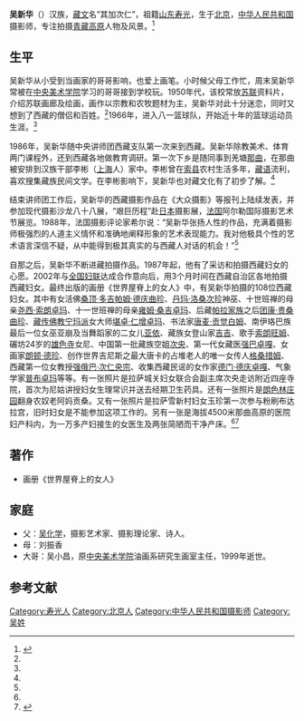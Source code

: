'''吴新华'''（{{bd|1950年|7月||}}）汉族，[[藏文|藏文]]名“其加次仁”，祖籍[[山东|山东]][[寿光|寿光]]，生于[[北京|北京]]，[[中华人民共和国|中华人民共和国]]摄影师，专注拍摄[[青藏高原|青藏高原]]人物及风景。<ref name=funv>{{Cite web |url=http://www.tibet.cn/2009jrb/gdfw/201005/t20100519_580849.htm |title=吴新华：西藏妇女的记录者，中国西藏网，2010-05-23 |accessdate=2015-04-17 |archive-date=2015-04-17 |archive-url=https://web.archive.org/web/20150417141939/http://www.tibet.cn/2009jrb/gdfw/201005/t20100519_580849.htm |dead-url=no }}</ref>

==生平==
吴新华从小受到当画家的哥哥影响，也爱上画笔。小时候父母工作忙，周末吴新华常被在[[中央美术学院|中央美术学院]]学习的哥哥接到学校玩。1950年代，该校常放[[苏联|苏联]]资料片，介绍苏联画廊及绘画，画作以宗教和农牧题材为主，吴新华对此十分迷恋，同时又想到了西藏的僧侣和百姓。<ref name=funv/>1966年，进入八一篮球队，开始近十年的篮球运动员生涯。<ref name=sgw/>

1986年，吴新华随中央讲师团西藏支队第一次来到西藏。吴新华除教美术、体育两门课程外，还到西藏各地做教育调研。第一次下乡是随同事到羌塘[[那曲|那曲]]，在那曲被安排到汉族干部李彬（[[上海|上海]]人）家中。李彬曾在[[索县|索县]]农村生活多年，[[藏语|藏语]]流利，喜欢搜集藏族民间文学。在李彬影响下，吴新华也对藏文化有了初步了解。<ref name=funv/>

结束讲师团工作后，吴新华的西藏摄影作品在《大众摄影》等报刊上陆续发表，并参加现代摄影沙龙八十八展，“艰巨历程”赴[[日本|日本]]摄影展，[[法国|法国]]阿尔勒国际摄影艺术节展览。1988年，法国摄影评论家希尔说：“吴新华张扬人性的作品，充满着摄影师极强烈的人道主义情怀和准确地阐释形象的艺术表现能力。我对他极具个性的艺术语言深信不疑，从中能得到极其真实的与西藏人对话的机会！”<ref name=funv/>

自那之后，吴新华不断进藏拍摄作品。1987年起，他有了采访和拍摄西藏妇女的心愿。2002年与[[全国妇联|全国妇联]]达成合作意向后，用3个月时间在西藏自治区各地拍摄西藏妇女。最终出版的画册《世界屋脊上的女人》中，有吴新华拍摄的108位西藏妇女。其中有女活佛[[桑顶·多吉帕姆·德庆曲珍|桑顶·多吉帕姆·德庆曲珍]]、[[丹玛·洛桑次珍|丹玛·洛桑次珍]]神巫、十世班禅的母亲[[尧西·索朗卓玛|尧西·索朗卓玛]]、十一世班禅的母亲[[桑吉卓玛|雍姆·桑吉卓玛]]、后藏[[帕拉家族|帕拉家族]]之后[[团康·贵桑曲珍|团康·贵桑曲珍]]、[[藏传佛教|藏传佛教]][[宁玛派|宁玛派]]女大师[[堪卓·仁增卓玛|堪卓·仁增卓玛]]、书法家[[唐麦·贡觉白姆|唐麦·贡觉白姆]]、南伊珞巴族最后一位女巫亚崩及当舞蹈家的二女儿[[亚依|亚依]]、藏族女登山家[[吉吉|吉吉]]、歌手[[索朗旺姆|索朗旺姆]]、碾坊24岁的[[雄色寺|雄色寺]]女尼、中国第一批藏族空姐[[次央_(空姐)|次央]]、第一代女藏医[[强巴卓嘎|强巴卓嘎]]、女画家[[朗顿·德珍|朗顿·德珍]]、创作世界吉尼斯之最大唐卡的占堆老人的唯一女传人[[格桑措姆|格桑措姆]]、西藏第一位女教授[[强俄巴·次仁央宗|强俄巴·次仁央宗]]、收集西藏民谣的女作家[[德门·德庆卓嘎|德门·德庆卓嘎]]、气象学家[[普布卓玛_(气象学家)|普布卓玛]]等等。有一张照片是拉萨城关妇女联合会副主席次央走访附近四座寺院，首次为尼姑讲授妇女生理常识并送去经期卫生药具。还有一张照片是[[朗色林庄园|朗色林庄园]]翻身农奴老阿妈贡桑。又有一张照片是拉萨雪新村妇女玉珍第一次参与粉刷布达拉宫，旧时妇女是不能参加这项工作的。另有一张是海拔4500米那曲高原的医院妇产科内，为一万多产妇接生的女医生及两张简陋而干净产床。<ref name=funv/><ref name=sgw>{{Cite web |url=http://www.sgnet.cc/news/201203/06/419656.shtml |title=第五十七期 吴新华，寿光网，2012-03-06 |accessdate=2015-04-17 |archive-date=2016-03-04 |archive-url=https://web.archive.org/web/20160304204740/http://www.sgnet.cc/news/201203/06/419656.shtml |dead-url=no }}</ref>

==著作==
*画册《世界屋脊上的女人》

==家庭==
*父：[[吴化学|吴化学]]，摄影艺术家、摄影理论家、诗人。
*母：刘振香
*大哥：吴小昌，原[[中央美术学院|中央美术学院]]油画系研究生画室主任，1999年逝世。


==参考文献==
{{reflist}}

{{Authority control}}
{{DEFAULTSORT:W}}
[[Category:寿光人|Category:寿光人]]
[[Category:北京人|Category:北京人]]
[[Category:中华人民共和国摄影师|Category:中华人民共和国摄影师]]
[[Category:吴姓|Category:吴姓]]